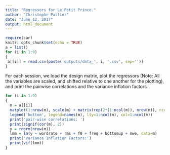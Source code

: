 ```yaml
---
title: "Regressors for Le Petit Prince."
author: "Christophe Pallier"
date: "June 12, 2017"
output: html_document
---
```


```r
require(car)
knitr::opts_chunk$set(echo = TRUE)
a = list()
for (i in 1:9)
{
 a[[i]] = read.csv(paste('outputs/dmtx_', i, '.csv', sep=''))
}
```
For each session, we load the design matrix, plot the regressors (Note: All the variables are scaled, and shifted relative to one another for the plotting), and print the pairwise correlations and the variance inflation factors.

```r

for (i in 1:9)
{
  m = a[[i]]
  matplot(1:nrow(m), scale(m) + matrix(rep(2*(1:ncol(m)), nrow(m)), ncol=ncol(m), byrow=T), type='l', main=paste('dmtx_', i, '.csv'), lty=1:(ncol(m)), col=1:ncol(m))
  legend('bottom', legend=names(m), lty=1:ncol(m), col=1:ncol(m))
  print('pair-wise correlations: ')
  print(signif(cor(m), 2))
  y = rnorm(nrow(m))
  lmm = lm(y ~ wordrate + rms + f0 + freq + bottomup + mwe, data=m)
  print('Variance Inflation Factors:')
  print(vif(lmm))
}
  
```

